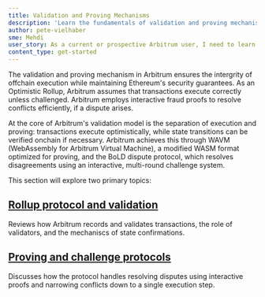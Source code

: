 ```yaml
---
title: Validation and Proving Mechanisms
description: 'Learn the fundamentals of validation and proving mechanisms on Arbitrum.'
author: pete-vielhaber
sme: Mehdi
user_story: As a current or prospective Arbitrum user, I need to learn more about validation and proving mechanisms.
content_type: get-started
---
```


The validation and proving mechanism in <a data-quicklook-from="arbitrum">Arbitrum</a> ensures the intergrity of offchain execution while maintaining Ethereum's security guarantees. As an Optimistic Rollup, Arbitrum assumes that transactions execute correctly unless challenged. Arbitrum employs interactive fraud proofs to resolve conflicts efficiently, if a dispute arises.

At the core of Arbitrum's validation model is the separation of execution and proving: transactions execute optimistically, while state transitions can be verified onchain if necessary. Arbitrum achieves this through WAVM (WebAssembly for Arbitrum Virtual Machine), a modified <a data-quicklook-from="wasm">WASM</a> format optimized for proving, and the <a data-quicklook-from="bold">BoLD</a> dispute protocol, which resolves disagreements using an interactive, multi-round <a data-quicklook-from="challenge">challenge</a> system.

This section will explore two primary topics:

## [Rollup protocol and validation](/how-arbitrum-works/05-validation-and-proving/02-rollup-protocol.mdx)
Reviews how Arbitrum records and validates transactions, the role of validators, and the mechaniscs of state confirmations.

## [Proving and challenge protocols](/how-arbitrum-works/05-validation-and-proving/03-proving-and-challenges.mdx)
Discusses how the protocol handles resolving disputes using interactive proofs and narrowing conflicts down to a single execution step.